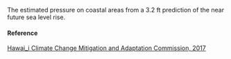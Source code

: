 The estimated pressure on coastal areas from a 3.2 ft prediction of the near future sea level rise.

#### Reference

[Hawai_i Climate Change Mitigation and Adaptation Commission, 2017](https://climateadaptation.hawaii.gov/wp-content/uploads/2017/12/SLR-Report_Dec2017.pdf)